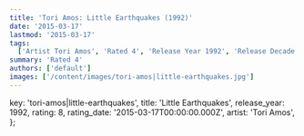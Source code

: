 ```yaml
---
title: 'Tori Amos: Little Earthquakes (1992)'
date: '2015-03-17'
lastmod: '2015-03-17'
tags:
  ['Artist Tori Amos', 'Rated 4', 'Release Year 1992', 'Release Decade 1990']
summary: 'Rated 4'
authors: ['default']
images: ['/content/images/tori-amos|little-earthquakes.jpg']
---
```


  key: 'tori-amos|little-earthquakes',
  title: 'Little Earthquakes',
  release_year: 1992,
  rating: 8,
  rating_date: '2015-03-17T00:00:00.000Z',
  artist: 'Tori Amos',
};

<MusicRating data={data} />
